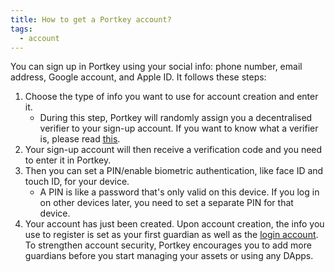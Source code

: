 ```yaml
---
title: How to get a Portkey account?
tags:
  - account
---
```


You can sign up in Portkey using your social info: phone number, email address, Google account, and Apple ID. It follows these steps:

1. Choose the type of info you want to use for account creation and enter it.
   * During this step, Portkey will randomly assign you a decentralised verifier to your sign-up account. If you want to know what a verifier is, please read [<u>this</u>](/docs/What-are-guardians-and-verifiers "").
2. Your sign-up account will then receive a verification code and you need to enter it in Portkey.
3. Then you can set a PIN/enable biometric authentication, like face ID and touch ID, for your device.
   * A PIN is like a password that's only valid on this device. If you log in on other devices later, you need to set a separate PIN for that device.
4. Your account has just been created.
   Upon account creation, the info you use to register is set as your first guardian as well as the [<u>login account</u>](/docs/What-is-a-login-account ""). To strengthen account security, Portkey encourages you to add more guardians before you start managing your assets or using any DApps.
